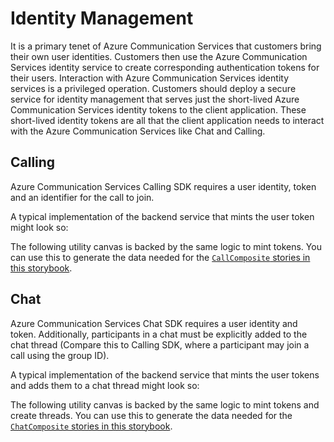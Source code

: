 

<Meta id="identitymanagement" title="Identity Managemment" />

# Identity Management

It is a primary tenet of Azure Communication Services that customers bring their own user identities. Customers
then use the Azure Communication Services identity service to create corresponding authentication tokens for
their users. Interaction with Azure Communication Services identity services is a privileged operation. Customers
should deploy a secure service for identity management that serves just the short-lived Azure Communication Services
identity tokens to the client application. These short-lived identity tokens are all that the client application
needs to interact with the Azure Communication Services like Chat and Calling.

## Calling

Azure Communication Services Calling SDK requires a user identity, token and an identifier for the call to join.

A typical implementation of the backend service that mints the user token might look so:

<Source code={CallBackendText} />

The following utility canvas is backed by the same logic to mint tokens. You can use this to generate the data needed for
the [`CallComposite` stories in this storybook](/?path=/story/composites-call--basic-example).

<Canvas withSource="none">
  <Story story={stories.CallBackend} />
</Canvas>

## Chat

Azure Communication Services Chat SDK requires a user identity and token. Additionally, participants in a chat must be explicitly
added to the chat thread (Compare this to Calling SDK, where a participant may join a call using the group ID).

A typical implementation of the backend service that mints the user tokens and adds them to a chat thread might look so:

<Source code={ChatBackendText} />

The following utility canvas is backed by the same logic to mint tokens and create threads. You can use this to generate the
data needed for the [`ChatComposite` stories in this storybook](/?path=/docs/composites-chat--basic-example).

<Canvas withSource="none">
  <Story story={stories.ChatBackend} />
</Canvas>

